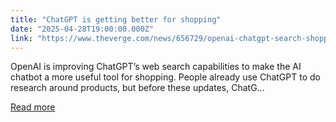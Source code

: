 ```yaml
---
title: "ChatGPT is getting better for shopping"
date: "2025-04-28T19:00:00.000Z"
link: "https://www.theverge.com/news/656729/openai-chatgpt-search-shopping"
---
```


OpenAI is improving ChatGPT’s web search capabilities to make the AI chatbot a more useful tool for shopping.
People already use ChatGPT to do research around products, but before these updates, ChatG...

[Read more](https://www.theverge.com/news/656729/openai-chatgpt-search-shopping)
